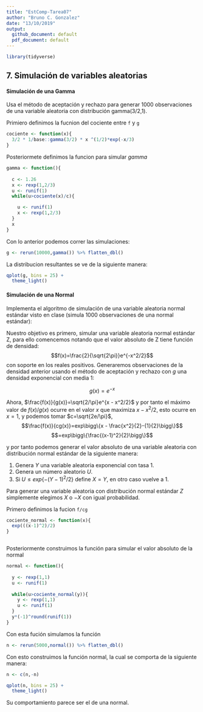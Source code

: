 ```yaml
---
title: "EstComp-Tarea07"
author: "Bruno C. Gonzalez"
date: "13/10/2019"
output:
  github_document: default
  pdf_document: default
---
```


```r
library(tidyverse)
```


## 7. Simulación de variables aleatorias

#### Simulación de una Gamma

Usa el método de aceptación y rechazo para generar 1000 observaciones de una variable aleatoria con distribución gamma(3/2,1).

Primiero definimos la fucnion del cociente entre `f` y `g`
```r
cociente <- function(x){
  3/2 * 1/base::gamma(3/2) * x ^(1/2)*exp(-x/3)
}
```

Posteriormete definimos la funcion para simular *gamma*

```r
gamma <- function(){
  
  c <- 1.26
  x <- rexp(1,2/3)
  u <- runif(1)
  while(u>cociente(x)/c){

    u <- runif(1)
    x <- rexp(1,2/3)
  }
  x
}
```

Con lo anterior podemos correr las simulaciones:

```r
g <- rerun(10000,gamma()) %>% flatten_dbl()
```

La distribucion resultantes se ve de la siguiente manera:

```r
qplot(g, bins = 25) +
  theme_light()
```


#### Simulación de una Normal {-}

Implementa el algoritmo de simulación de una variable aleatoria normal estándar visto en clase (simula 1000 observaciones de una normal estándar): 

Nuestro objetivo es primero, simular una variable aleatoria normal estándar Z, para ello comencemos notando que el valor absoluto de Z tiene función de densidad:
$$f(x)=\frac{2}{\sqrt{2\pi}}e^{-x^2/2}$$
con soporte en los reales positivos. Generaremos observaciones de la densidad anterior usando el método de aceptación y rechazo con $g$ una densidad exponencial con media 1:

$$g(x)= e^{-x}$$

Ahora, $\frac{f(x)}{g(x)}=\sqrt{2/\pi}e^{x - x^2/2}$ y por tanto el máximo valor de $f(x)/g(x)$ ocurre en el valor $x$ que maximiza
$x - x^2/2$, esto ocurre en $x=1$, y podemos tomar $c=\sqrt{2e/\pi}$, 
$$\frac{f(x)}{cg(x)}=exp\bigg\{x - \frac{x^2}{2}-{1}{2}\bigg\}$$
$$=exp\bigg\{\frac{(x-1)^2}{2}\bigg\}$$

 
y por tanto podemos generar el valor absoluto de una variable aleatoria con distribución normal estándar de la siguiente manera:

1. Genera $Y$ una variable aleatoria exponencial con tasa 1.  
2. Genera un número aleatorio $U$.  
3. Si $U \leq exp\{-(Y-1)^2/2\}$ define $X=Y$, en otro caso vuelve a 1.  

Para generar una variable aleatoria con distribución normal estándar $Z$ 
simplemente elegimos $X$ o $-X$ con igual probabilidad.

Primero definimos la fucion `f/cg`

```r
cociente_normal <- function(x){
  exp(((x-1)^2)/2)
}
```
```r

```

Posteriormente construimos la función para simular el valor absoluto de la normal

```r
normal <- function(){
  
  y <- rexp(1,1)
  u <- runif(1)
  
  while(u>cociente_normal(y)){
    y <- rexp(1,1)
    u <- runif(1)
  }
  y*(-1)^round(runif(1))
}

```

Con esta fución simulamos la función

```r
n <- rerun(5000,normal()) %>% flatten_dbl()
```

Con esto construimos la función normal, la cual se comporta de la siguiente manera:

```r
n <- c(n,-n)

qplot(n, bins = 25) +
  theme_light()
```

Su comportamiento parece ser el de una normal.